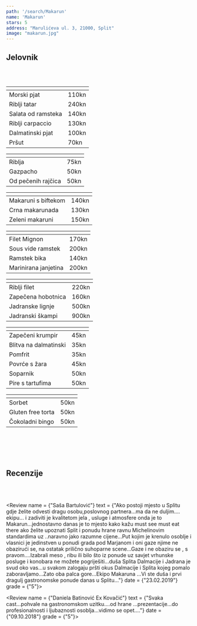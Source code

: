 ---
path: '/search/Makarun'
name: 'Makarun'
stars: 5
address: "Marulićeva ul. 3, 21000, Split"
image: "makarun.jpg"
---

## Jelovnik

<br></br>

<Collapse name = "Predjelo" open = "collapse show">

<table className="table table-hover" style = {{fontSize: "1.15rem"}}>
  <thead style = {{display: "none"}}><tr><th scope="col"></th><th scope="col"></th></tr></thead>
    <tbody style =  {{borderTop: "hidden"}}>
    <tr>
      <td className = "w-75" style = {{paddingLeft: "28px"}}> Morski pjat </td><td> 110kn </td>
    </tr>
    <tr>
      <td className = "w-75" style = {{paddingLeft: "28px"}}> Riblji tatar </td><td> 240kn </td>
    </tr>
     <tr>
      <td className = "w-75" style = {{paddingLeft: "28px"}}> Salata od ramsteka </td><td> 140kn </td>
    </tr>
    <tr>
      <td className = "w-75" style = {{paddingLeft: "28px"}}> Riblji carpaccio </td><td> 130kn </td>
    </tr>
     <tr>
      <td className = "w-75" style = {{paddingLeft: "28px"}}> Dalmatinski pjat </td><td> 100kn </td>
    </tr>
    <tr>
      <td className = "w-75" style = {{paddingLeft: "28px"}}> Pršut </td><td> 70kn </td>
    </tr>
  </tbody>
</table>

</Collapse>

<Collapse name = "Juha" open = "collapse">

<table className="table table-hover" style = {{fontSize: "1.15rem"}}>
  <thead style = {{display: "none"}}><tr><th scope="col"></th><th scope="col"></th></tr></thead>
    <tbody style =  {{borderTop: "hidden"}}>
    <tr>
      <td className = "w-75" style = {{paddingLeft: "28px"}}> Riblja </td><td> 75kn </td>
    </tr>
    <tr>
      <td className = "w-75" style = {{paddingLeft: "28px"}}> Gazpacho </td><td> 50kn </td>
    </tr>
     <tr>
      <td className = "w-75" style = {{paddingLeft: "28px"}}> Od pečenih rajčica </td><td> 50kn </td>
    </tr>
  </tbody>
</table>

</Collapse>

<Collapse name = "Tjestenina" open = "collapse">

<table className="table table-hover" style = {{fontSize: "1.15rem"}}>
  <thead style = {{display: "none"}}><tr><th scope="col"></th><th scope="col"></th></tr></thead>
    <tbody style =  {{borderTop: "hidden"}}>
    <tr>
      <td className = "w-75" style = {{paddingLeft: "28px"}}> Makaruni s biftekom </td><td> 140kn </td>
    </tr>
    <tr>
      <td className = "w-75" style = {{paddingLeft: "28px"}}> Crna makarunada </td><td> 130kn </td>
    </tr>
     <tr>
      <td className = "w-75" style = {{paddingLeft: "28px"}}> Zeleni makaruni </td><td> 150kn </td>
    </tr>
  </tbody>
</table>

</Collapse>

<Collapse name = "Meso" open = "collapse">

<table className="table table-hover" style = {{fontSize: "1.15rem"}}>
  <thead style = {{display: "none"}}><tr><th scope="col"></th><th scope="col"></th></tr></thead>
    <tbody style =  {{borderTop: "hidden"}}>
    <tr>
      <td className = "w-75" style = {{paddingLeft: "28px"}}> Filet Mignon </td><td> 170kn </td>
    </tr>
    <tr>
      <td className = "w-75" style = {{paddingLeft: "28px"}}> Sous vide ramstek </td><td> 200kn </td>
    </tr>
     <tr>
      <td className = "w-75" style = {{paddingLeft: "28px"}}> Ramstek bika </td><td> 140kn </td>
    </tr>
    <tr>
      <td className = "w-75" style = {{paddingLeft: "28px"}}> Marinirana janjetina </td><td> 200kn </td>
    </tr>
  </tbody>
</table>

</Collapse>

<Collapse name = "Riba" open = "collapse">

<table className="table table-hover" style = {{fontSize: "1.15rem"}}>
  <thead style = {{display: "none"}}><tr><th scope="col"></th><th scope="col"></th></tr></thead>
    <tbody style =  {{borderTop: "hidden"}}>
    <tr>
      <td className = "w-75" style = {{paddingLeft: "28px"}}> Riblji filet </td><td> 220kn </td>
    </tr>
    <tr>
      <td className = "w-75" style = {{paddingLeft: "28px"}}> Zapečena hobotnica </td><td> 160kn </td>
    </tr>
     <tr>
      <td className = "w-75" style = {{paddingLeft: "28px"}}> Jadranske lignje </td><td> 500kn </td>
    </tr>
    <tr>
      <td className = "w-75" style = {{paddingLeft: "28px"}}> Jadranski škampi </td><td> 900kn </td>
    </tr>
  </tbody>
</table>

</Collapse>

<Collapse name = "Prilog" open = "collapse">

<table className="table table-hover" style = {{fontSize: "1.15rem"}}>
  <thead style = {{display: "none"}}><tr><th scope="col"></th><th scope="col"></th></tr></thead>
    <tbody style =  {{borderTop: "hidden"}}>
    <tr>
      <td className = "w-75" style = {{paddingLeft: "28px"}}> Zapečeni krumpir </td><td> 45kn </td>
    </tr>
    <tr>
      <td className = "w-75" style = {{paddingLeft: "28px"}}> Blitva na dalmatinski </td><td> 35kn </td>
    </tr>
     <tr>
      <td className = "w-75" style = {{paddingLeft: "28px"}}> Pomfrit </td><td> 35kn </td>
    </tr>
    <tr>
      <td className = "w-75" style = {{paddingLeft: "28px"}}> Povrće s žara </td><td> 45kn </td>
    </tr>
    <tr>
      <td className = "w-75" style = {{paddingLeft: "28px"}}> Soparnik </td><td> 50kn </td>
    </tr>
    <tr>
      <td className = "w-75" style = {{paddingLeft: "28px"}}> Pire s tartufima </td><td> 50kn </td>
    </tr>
  </tbody>
</table>

</Collapse>

<Collapse name = "Desert" open = "collapse">

<table className="table table-hover" style = {{fontSize: "1.15rem"}}>
  <thead style = {{display: "none"}}><tr><th scope="col"></th><th scope="col"></th></tr></thead>
    <tbody style =  {{borderTop: "hidden"}}>
    <tr>
      <td className = "w-75" style = {{paddingLeft: "28px"}}> Sorbet </td><td> 50kn </td>
    </tr>
    <tr>
      <td className = "w-75" style = {{paddingLeft: "28px"}}> Gluten free torta </td><td> 50kn </td>
    </tr>
     <tr>
      <td className = "w-75" style = {{paddingLeft: "28px"}}> Čokoladni bingo </td><td> 50kn </td>
    </tr>
  </tbody>
</table>

</Collapse>

<br></br>
<br></br>

## Recenzije

<br></br>

<CommentBox> </CommentBox>

<Review name = {"Saša Bartulović"} 
        text = {"Ako postoji mjesto u Splitu gdje želite odvesti dragu osobu,poslovnog partnera...ma da ne duljim.... ekipu... i zadiviti je kvalitetom jela , usluge i atmosfere onda je to Makarun...jednostavno danas je to mjesto kako kažu must see must eat there ako želite upoznati Split i ponudu hrane ravnu Michelinovim standardima uz ..naravno jako razumne cijene...Put kojim je krenulo osoblje i vlasnici je jedinstven u ponudi grada pod Marjanom i oni gaze njime ne obazirući se, na ostatak prilično suhoparne scene...Gaze i ne obaziru se , s pravom....Izabrali meso , ribu ili bilo što iz ponude uz savjet vrhunske posluge i konobara ne možete pogriješiti...duša Splita Dalmacije i Jadrana je svud oko vas...u svakom zalogaju pršti okus Dalmacije i Splita kojeg pomalo zaboravljamo...Zato oba palca gore...Ekipo Makaruna ...Vi ste duša i prvi dragulj gastronomske ponude danas u Splitu..."}
        date = {"23.02.2019"}
        grade = {"5"}></Review>

<Review name = {"Daniela Batinović Ex Kovačić"} 
        text = {"Svaka cast...pohvale na gastronomskom uzitku....od hrane ...prezentacije...do profesionalnosti i ljubaznosti osoblja...vidimo se opet...."}
        date = {"09.10.2018"}
        grade = {"5"}></Review>        